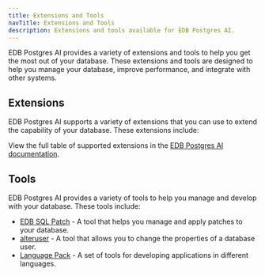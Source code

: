```yaml
---
title: Extensions and Tools
navTitle: Extensions and Tools
description: Extensions and tools available for EDB Postgres AI.
---
```


EDB Postgres AI provides a variety of extensions and tools to help you get the most out of your database. These extensions and tools are designed to help you manage your database, improve performance, and integrate with other systems.

## Extensions

EDB Postgres AI supports a variety of extensions that you can use to extend the capability of your database. These extensions include:

View the full table of supported extensions in the [EDB Postgres AI documentation](/pg_extensions/).

## Tools

EDB Postgres AI provides a variety of tools to help you manage and develop with your database. These tools include:

- [EDB SQL Patch](/tools/edb_sqlpatch/) - A tool that helps you manage and apply patches to your database.
- [alteruser](/tools/alteruser_utility) - A tool that allows you to change the properties of a database user.
- [Language Pack](/language_pack/latest/) - A set of tools for developing applications in different languages.



